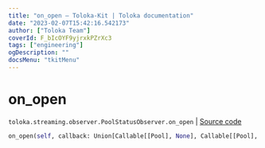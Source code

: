 ```yaml
---
title: "on_open — Toloka-Kit | Toloka documentation"
date: "2023-02-07T15:42:16.542173"
author: ["Toloka Team"]
coverId: F_bIcOYF9yjrxkPZrXc3
tags: ["engineering"]
ogDescription: ""
docsMenu: "tkitMenu"
---
```


# on_open
`toloka.streaming.observer.PoolStatusObserver.on_open` | [Source code](https://github.com/Toloka/toloka-kit/blob/v1.1.3/src/streaming/observer.py#L224)

```python
on_open(self, callback: Union[Callable[[Pool], None], Callable[[Pool], Awaitable[None]]])
```